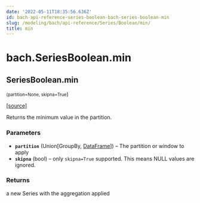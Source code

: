 ```yaml
---
date: '2022-05-11T18:35:56.636Z'
id: bach-api-reference-series-boolean-bach-series-boolean-min
slug: /modeling/bach/api-reference/Series/Boolean/min/
title: min
---
```


# bach.SeriesBoolean.min

<div className="method">

## <span className="additional-name">SeriesBoolean.</span><span className="name">min</span>

<small className="parameter-list">(<span className="parameter" id="partition">partition=None</span>, <span className="parameter" id="skipna">skipna=True</span></small>)


&#8203;<span className="view-source">[[source]](https://github.com/objectiv/objectiv-analytics/blob/main/bach/bach/series/series_boolean.py)</span>

<div className="content">

Returns the minimum value in the partition.


### Parameters

* **`partition`** (Union[GroupBy, [DataFrame](/modeling/bach/api-reference/DataFrame/bach.DataFrame.mdx)]) – The partition or window to apply
* **`skipna`** (bool) – only `skipna=True` supported. This means NULL values are ignored.



### Returns

a new Series with the aggregation applied



</div>


</div>
